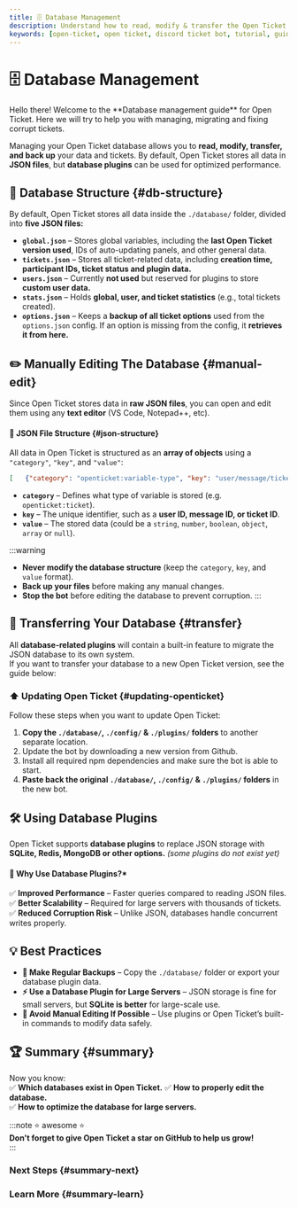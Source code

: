 ```yaml
---
title: 🗄️ Database Management
description: Understand how to read, modify & transfer the Open Ticket database and how use database plugins.
keywords: [open-ticket, open ticket, discord ticket bot, tutorial, guide, article, advanced, database, management, migrate, transfer, update]
---
```

<head>
    <link rel="apple-touch-icon" href="/img/logo_vertical.png"/>
</head>

# 🗄️ Database Management
<FlexHorizontal>
<div style={{width:"50%"}} className="otdocs-flex-mobile-width">
Hello there! Welcome to the <C color="blue">**Database management guide**</C> for Open Ticket. Here we will try to help you with managing, migrating and fixing corrupt tickets.

Managing your Open Ticket database allows you to **read, modify, transfer, and back up** your data and tickets.
By default, Open Ticket stores all data in **JSON files**, but **database plugins** can be used for optimized performance.
</div>
<div style={{width:"50%"}} className="otdocs-flex-mobile-width">
    <StyledTitle title="DB Management" description="Modifying, fixing & transfering databases"></StyledTitle>
</div>
</FlexHorizontal>

<Divider></Divider>  
## 📂 Database Structure \{#db-structure}
By default, Open Ticket stores all data inside the `./database/` folder, divided into <C color="blue">**five JSON files:**</C>

- **`global.json`** – Stores global variables, including the **last Open Ticket version used**, IDs of auto-updating panels, and other general data.  
- **`tickets.json`** – Stores all ticket-related data, including **creation time, participant IDs, ticket status and plugin data.**  
- **`users.json`** – Currently <C color="red">**not used**</C> but reserved for plugins to store **custom user data.**  
- **`stats.json`** – Holds **global, user, and ticket statistics** (e.g., total tickets created).  
- **`options.json`** – Keeps a <C color="green">**backup of all ticket options**</C> used from the `options.json` config. If an option is missing from the config, it **retrieves it from here.**  

<Divider></Divider>  
## ✏️ Manually Editing The Database \{#manual-edit}
Since Open Ticket stores data in **raw JSON files**, you can open and edit them using any **text editor** (VS Code, Notepad++, etc).

#### 📖 JSON File Structure \{#json-structure}
All data in Open Ticket is structured as an **array of objects** using a `"category"`, `"key"`, and `"value"`:  
```json
[   {"category": "openticket:variable-type", "key": "user/message/ticket id", "value":null}   ]
```

- **`category`** – Defines what type of variable is stored (e.g. `openticket:ticket`).  
- **`key`** – The unique identifier, such as a **user ID, message ID, or ticket ID**.  
- **`value`** – The stored data (could be a `string`, `number`, `boolean`, `object`, `array` or `null`).  

:::warning
- **Never modify the database structure** (keep the `category`, `key`, and `value` format).  
- **Back up your files** before making any manual changes.  
- **Stop the bot** before editing the database to prevent corruption.
:::

<Divider></Divider>  
## 🔄 Transferring Your Database \{#transfer}
All **database-related plugins** will contain a built-in feature to migrate the JSON database to its own system.  
If you want to transfer your database to a new Open Ticket version, see the guide below:

### ⬆️ Updating Open Ticket \{#updating-openticket}
Follow these steps when you want to update Open Ticket:
1. **Copy the `./database/`, `./config/` & `./plugins/` folders** to another separate location.  
2. Update the bot by downloading a new version from Github.
3. Install all required npm dependencies and make sure the bot is able to start.
4. **Paste back the original `./database/`, `./config/` & `./plugins/` folders** in the new bot.

<Divider></Divider>  
## 🛠️ Using Database Plugins
Open Ticket supports **database plugins** to replace JSON storage with **SQLite, Redis, MongoDB or other options.** <C color="red">*(some plugins do not exist yet)*</C>  

<LinkBlock mode="emoji" emoji="📥" url="https://odplugins.dj-dj.be/tree/main/open-ticket/ot-sqlite-database" isdoc="false" name="OT SQLite Database" description="Download the OT SQlite Database plugin."/>  

#### 📌 Why Use Database Plugins?*
✅ **Improved Performance** – Faster queries compared to reading JSON files.  
✅ **Better Scalability** – Required for large servers with thousands of tickets.  
✅ **Reduced Corruption Risk** – Unlike JSON, databases handle concurrent writes properly.  

<Divider></Divider>  
## 💡 Best Practices
- **🔄 Make Regular Backups** – Copy the `./database/` folder or export your database plugin data.  
- **⚡ Use a Database Plugin for Large Servers** – JSON storage is fine for small servers, but **SQLite is better** for large-scale use.  
- **🚧 Avoid Manual Editing If Possible** – Use plugins or Open Ticket’s built-in commands to modify data safely.  

<Divider></Divider>  
## 🏆 Summary \{#summary}  
Now you know:  
✅ **Which databases exist in Open Ticket.**
✅ **How to properly edit the database.**  
✅ **How to optimize the database for large servers.**

:::note ⭐ awesome ⭐  
**Don't forget to give Open Ticket a star on GitHub to help us grow!**  
:::

### Next Steps \{#summary-next}  
<LinkBlock mode="emoji" emoji="🎨" url="/docs/guides/advanced/customisation" isdoc="true" name="Customisation" description="Learn what can be customised within Open Ticket."/>  
<LinkBlock mode="emoji" emoji="⚡" url="/docs/guides/advanced/optimizations" isdoc="true" name="Server Optimizations" description="Optimise Open Ticket for large servers with plugins and best practices."/>  

### Learn More \{#summary-learn}  
<LinkBlock mode="emoji" emoji="💻" url="/docs/framework/get-started" isdoc="true" name="Create Plugins" description="Start developing Open Ticket plugins."/>  
<LinkBlock mode="emoji" emoji="📘" url="/docs/reference/get-started" isdoc="true" name="API Reference" description="Dive into the Open Ticket API for more advanced customization."/>  
<LinkBlock mode="emoji" emoji="🗺️" url="/docs/guides/roadmap" isdoc="true" name="Public Roadmap" description="View features that will be added in the future or help with contributing."/>  
<LinkBlock mode="image" image="/img/logo/discord.png" isdoc="false" url="https://discord.dj-dj.be" name="Discord Server" description="Join our community for support and feature discussions."/>